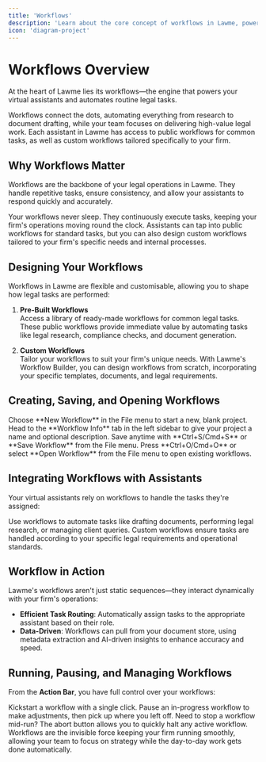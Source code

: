 ```yaml
---
title: 'Workflows'
description: 'Learn about the core concept of workflows in Lawme, powering virtual assistants and automating legal tasks'
icon: 'diagram-project'
---
```


# Workflows Overview

<Callout type="info">
  At the heart of Lawme lies its workflows—the engine that powers your virtual assistants and automates routine legal tasks.
</Callout>

Workflows connect the dots, automating everything from research to document drafting, while your team focuses on delivering high-value legal work. Each assistant in Lawme has access to public workflows for common tasks, as well as custom workflows tailored specifically to your firm.

## Why Workflows Matter

Workflows are the backbone of your legal operations in Lawme. They handle repetitive tasks, ensure consistency, and allow your assistants to respond quickly and accurately.

<CardGroup cols={2}>
  <Card title="24/7 Automation" icon="clock">
    Your workflows never sleep. They continuously execute tasks, keeping your firm's operations moving round the clock.
  </Card>
  <Card title="Public & Custom Options" icon="gear">
    Assistants can tap into public workflows for standard tasks, but you can also design custom workflows tailored to your firm's specific needs and internal processes.
  </Card>
</CardGroup>

## Designing Your Workflows

Workflows in Lawme are flexible and customisable, allowing you to shape how legal tasks are performed:

1. **Pre-Built Workflows**  
   Access a library of ready-made workflows for common legal tasks. These public workflows provide immediate value by automating tasks like legal research, compliance checks, and document generation.

2. **Custom Workflows**  
   Tailor your workflows to suit your firm's unique needs. With Lawme's Workflow Builder, you can design workflows from scratch, incorporating your specific templates, documents, and legal requirements.

## Creating, Saving, and Opening Workflows

<CardGroup cols={2}>
  <Card title="Create New Workflow" icon="plus">
    Choose **New Workflow** in the File menu to start a new, blank project.
  </Card>
  <Card title="Workflow Info" icon="info">
    Head to the **Workflow Info** tab in the left sidebar to give your project a name and optional description.
  </Card>
  <Card title="Save Workflow" icon="floppy-disk">
    Save anytime with **Ctrl+S/Cmd+S** or **Save Workflow** from the File menu.
  </Card>
  <Card title="Open Workflow" icon="folder-open">
    Press **Ctrl+O/Cmd+O** or select **Open Workflow** from the File menu to open existing workflows.
  </Card>
</CardGroup>

## Integrating Workflows with Assistants

Your virtual assistants rely on workflows to handle the tasks they're assigned:

<Callout type="tip">
  Use workflows to automate tasks like drafting documents, performing legal research, or managing client queries. Custom workflows ensure tasks are handled according to your specific legal requirements and operational standards.
</Callout>

## Workflow in Action

Lawme's workflows aren't just static sequences—they interact dynamically with your firm's operations:

- **Efficient Task Routing**: Automatically assign tasks to the appropriate assistant based on their role.
- **Data-Driven**: Workflows can pull from your document store, using metadata extraction and AI-driven insights to enhance accuracy and speed.

## Running, Pausing, and Managing Workflows

From the **Action Bar**, you have full control over your workflows:

<CardGroup cols={3}>
  <Card title="Run" icon="play">
    Kickstart a workflow with a single click.
  </Card>
  <Card title="Pause/Resume" icon="pause">
    Pause an in-progress workflow to make adjustments, then pick up where you left off.
  </Card>
  <Card title="Abort" icon="stop">
    Need to stop a workflow mid-run? The abort button allows you to quickly halt any active workflow.
  </Card>
</CardGroup>

<Callout type="success">
  Workflows are the invisible force keeping your firm running smoothly, allowing your team to focus on strategy while the day-to-day work gets done automatically.
</Callout>
